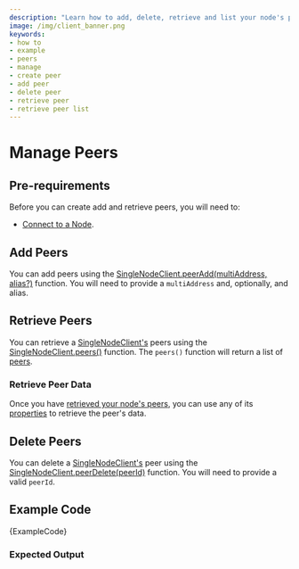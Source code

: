 ```yaml
---
description: "Learn how to add, delete, retrieve and list your node's peers with the iota.js client library."
image: /img/client_banner.png
keywords:
- how to
- example
- peers
- manage
- create peer
- add peer
- delete peer
- retrieve peer
- retrieve peer list
---
```


# Manage Peers

## Pre-requirements

Before you can create add and retrieve peers, you will need to:

* [Connect to a Node](simple.mdx).

## Add Peers

You can add peers using the
[SingleNodeClient.peerAdd(multiAddress, alias?)](../references/client/classes/SingleNodeClient.md#peeradd) function.
You will need to provide a `multiAddress` and, optionally, and alias.

## Retrieve Peers

You can retrieve a [SingleNodeClient's](../references/client/classes/SingleNodeClient.md#peeradd) peers using the
[SingleNodeClient.peers()](../references/client/classes/SingleNodeClient.md#peers) function.  The `peers()` function
will return a list of [peers](../references/client/interfaces/IPeer.md).

### Retrieve Peer Data

Once you have [retrieved your node's peers](#retrieve-peers), you can use any of its
[properties](../references/client/interfaces/IPeer.md#properties) to retrieve the peer's data.

## Delete Peers

You can delete a [SingleNodeClient's](../references/client/classes/SingleNodeClient.md#peeradd) peer using the
[SingleNodeClient.peerDelete(peerId)](../references/client/classes/SingleNodeClient.md#peerdelete) function. You will
need to provide a valid `peerId`.


## Example Code

<CodeBlock className="language-javascript">
    {ExampleCode}
</CodeBlock>


### Expected Output

